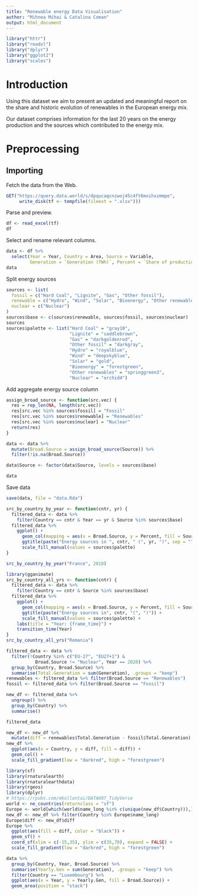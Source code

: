 ```yaml
---
title: "Renewable energy Data Visualisation"
author: "Mihnea Mihai & Catalina Coman"
output: html_document
---
```


```r
library("httr")
library("readxl")
library("dplyr")
library("ggplot2")
library("scales")
```
# Introduction

Using this dataset we aim to present an updated and meaningful report on the
share and historic evolution of renewables in the European energy mix.

Our dataset comprises information for the last 20 years on the energy
production and the sources which contributed to the energy mix.

# Preprocessing

## Importing

Fetch the data from the Web.

```r
GET("https://query.data.world/s/dpqucaqcnzwoj45c4ft6mxihxzmmpe",
     write_disk(tf <- tempfile(fileext = ".xlsx")))
```

Parse and preview.

``` r
df <- read_excel(tf)
df
```

Select and rename relevant columns.

``` r
data <- df %>%
  select(Year = Year, Country = Area, Source = Variable,
         Generation = `Generation (TWh)`, Percent = `Share of production (%)`)
data
```
Split energy sources

```r
sources <- list(
  fossil = c("Hard Coal", "Lignite", "Gas", "Other fossil"),
  renewable = c("Hydro", "Wind", "Solar", "Bioenergy", "Other renewables"),
  nuclear = c("Nuclear")
)
sources$base <- c(sources$renewable, sources$fossil, sources$nuclear)
sources
sources$palette <- list("Hard Coal" = "gray10",
                        "Lignite" = "saddlebrown",
                        "Gas" = "darkgoldenrod",
                        "Other fossil" = "darkgray",
                        "Hydro" = "royalblue",
                        "Wind" = "deepskyblue",
                        "Solar" = "gold",
                        "Bioenergy" = "forestgreen",
                        "Other renewables" = "springgreen3",
                        "Nuclear" = "orchid4")
```


Add aggregate energy source column

```r
assign_broad_source <- function(src.vec) {
  res = rep_len(NA, length(src.vec))
  res[src.vec %in% sources$fossil] = "Fossil"
  res[src.vec %in% sources$renewable] = "Renewables"
  res[src.vec %in% sources$nuclear] = "Nuclear"
  return(res)
}

data <- data %>%
  mutate(Broad.Source = assign_broad_source(Source)) %>%
  filter(!is.na(Broad.Source))

data$Source <- factor(data$Source, levels = sources$base)

data
```

Save data
```r
save(data, file = "data.Rda")
```



``` r
src_by_country_by_year <- function(cntr, yr) {
  filtered_data <- data %>%
    filter(Country == cntr & Year == yr & Source %in% sources$base)
  filtered_data %>%
    ggplot() +
      geom_col(mapping = aes(x = Broad.Source, y = Percent, fill = Source)) +
      ggtitle(paste("Energy sources in ", cntr, " (", yr, ")", sep = "")) +
      scale_fill_manual(values = sources$palette)
}

src_by_country_by_year("France", 2018)
```
``` r
library(gganimate)
src_by_country_all_yrs <- function(cntr) {
  filtered_data <- data %>%
    filter(Country == cntr & Source %in% sources$base)
  filtered_data %>%
    ggplot() +
      geom_col(mapping = aes(x = Broad.Source, y = Percent, fill = Source, label = Year)) +
      ggtitle(paste("Energy sources in", cntr, "(", ")")) +
      scale_fill_manual(values = sources$palette) +
    labs(title = "Year: {frame_time}") +
    transition_time(Year)
}
src_by_country_all_yrs("Romania")
```



```r
filtered_data <- data %>%
  filter(!Country %in% c("EU-27", "EU27+1") & 
           Broad.Source != "Nuclear", Year == 2020) %>%
  group_by(Country, Broad.Source) %>%
  summarise(Total.Generation = sum(Generation), .groups = "keep")
renewables <- filtered_data %>% filter(Broad.Source == "Renewables")
fossil <- filtered_data %>% filter(Broad.Source == "Fossil")

new_df <- filtered_data %>%
  ungroup() %>%
  group_by(Country) %>%
  summarise()

filtered_data

new_df <- new_df %>%
  mutate(diff = renewables$Total.Generation - fossil$Total.Generation) %>%
new_df %>%
  ggplot(aes(x = Country, y = diff, fill = diff)) +
  geom_col() +
  scale_fill_gradient(low = "darkred", high = "forestgreen")

```


```r
library(sf)
library(rnaturalearth)
library(rnaturalearthdata)
library(rgeos)
library(dplyr)
# https://rpubs.com/mkollontai/DATA607_TidyVerse
world <- ne_countries(returnclass = "sf")
Europe <- world[which(world$name_long %in% c(unique(new_df$Country))),]
new_df <- new_df %>% filter(Country %in% Europe$name_long)
Europe$diff <- new_df$diff
Europe %>%
  ggplot(aes(fill = diff, color = "black")) +
  geom_sf() +
  coord_sf(xlim = c(-15,35), ylim = c(35,70), expand = FALSE) +
  scale_fill_gradient(low = "darkred", high = "forestgreen")

```


```r
data %>%
  group_by(Country, Year, Broad.Source) %>%
  summarise(Yearly.Gen = sum(Generation), .groups = "keep") %>%
  filter(Country == "Luxembourg") %>%
  ggplot(aes(x = Year, y = Yearly.Gen, fill = Broad.Source)) +
  geom_area(position = "stack")
```

